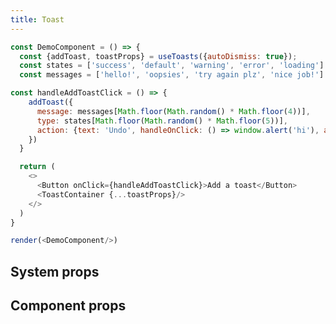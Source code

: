 ```yaml
---
title: Toast
---
```


```javascript live noinline
const DemoComponent = () => {
  const {addToast, toastProps} = useToasts({autoDismiss: true});
  const states = ['success', 'default', 'warning', 'error', 'loading']
  const messages = ['hello!', 'oopsies', 'try again plz', 'nice job!']

const handleAddToastClick = () => {
    addToast({
      message: messages[Math.floor(Math.random() * Math.floor(4))],
      type: states[Math.floor(Math.random() * Math.floor(5))],
      action: {text: 'Undo', handleOnClick: () => window.alert('hi'), ariaLabel: "Undo approval"}
    })
  }

  return (
    <>
      <Button onClick={handleAddToastClick}>Add a toast</Button>
      <ToastContainer {...toastProps}/>
    </>
  )
}

render(<DemoComponent/>)
```

## System props


## Component props
